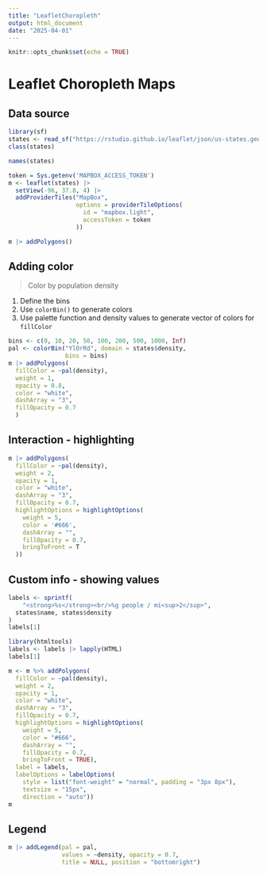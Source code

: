 ```yaml
---
title: "LeafletChoropleth"
output: html_document
date: "2025-04-01"
---
```


```r
knitr::opts_chunk$set(echo = TRUE)
```

# Leaflet Choropleth Maps

## Data source

```r
library(sf)
states <- read_sf("https://rstudio.github.io/leaflet/json/us-states.geojson")
class(states)
```

```r
names(states)
```

```r
token = Sys.getenv('MAPBOX_ACCESS_TOKEN')
m <- leaflet(states) |> 
  setView(-96, 37.8, 4) |> 
  addProviderTiles("MapBox", 
                   options = providerTileOptions(
                     id = "mapbox.light",
                     accessToken = token
                   ))
```

```r
m |> addPolygons()
```

## Adding color

> Color by population density

1.  Define the bins
2.  Use `colorBin()` to generate colors
3.  Use palette function and density values to generate vector of colors for `fillColor`

```r
bins <- c(0, 10, 20, 50, 100, 200, 500, 1000, Inf)
pal <- colorBin("YlOrRd", domain = states$density,
                bins = bins)
m |> addPolygons(
  fillColor = ~pal(density),
  weight = 1, 
  opacity = 0.8,
  color = "white", 
  dashArray = "3",
  fillOpacity = 0.7
  )
```

## Interaction - highlighting

```r
m |> addPolygons(
  fillColor = ~pal(density),
  weight = 2,
  opacity = 1,
  color = "white",
  dashArray = "3",
  fillOpacity = 0.7,
  highlightOptions = highlightOptions(
    weight = 5,
    color = '#666',
    dashArray = "",
    fillOpacity = 0.7,
    bringToFront = T
  ))
```

## Custom info - showing values

```r
labels <- sprintf(
    "<strong>%s</strong><br/>%g people / mi<sup>2</sup>",
  states$name, states$density
)
labels[1]
```

```r
library(htmltools)
labels <- labels |> lapply(HTML)
labels[1]
```

```r
m <- m %>% addPolygons(
  fillColor = ~pal(density),
  weight = 2,
  opacity = 1,
  color = "white",
  dashArray = "3",
  fillOpacity = 0.7,
  highlightOptions = highlightOptions(
    weight = 5,
    color = "#666",
    dashArray = "",
    fillOpacity = 0.7,
    bringToFront = TRUE),
  label = labels,
  labelOptions = labelOptions(
    style = list("font-weight" = "normal", padding = "3px 8px"),
    textsize = "15px",
    direction = "auto"))
m
```

## Legend

```r
m |> addLegend(pal = pal,
               values = ~density, opacity = 0.7,
               title = NULL, position = "bottomright")
```
